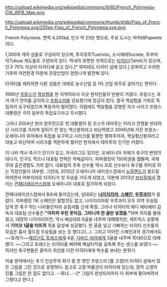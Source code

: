 http://upload.wikimedia.org/wikipedia/commons/9/92/French_Polynesia-CIA_WFB_Map.png

http://upload.wikimedia.org/wikipedia/commons/thumb/d/db/Flag_of_French_Polynesia.svg/200px-Flag_of_French_Polynesia.svg.png

French Polynesia. 면적 4,200㎢, 인구 약 23만 명으로, 주요 도시는 파피테Papeete이다.

1,300여 개의 섬들로 구성되어 있으며, 투아모투Tuamotu, 소시에테Societe, 투부아이Tubuai 제도들로 구성되어 있다. 역내의 유명한 지역으로는 [[타히티]](Tahiti)가 있으며, 인구 70% 이상이 타히티에 살고 있다.[* 파피테도 타히티 섬에 있다.] 온화하고 수려한 기후와 자연환경 덕분에 관광산업이 엄청나게 발전해 있다.

타히티를 제외하면 다른 섬들은 대체로 농수산업 등 1차 산업 위주로 살아가는 편이다.

1995년 [[프랑스]]가 [[핵실험]]을 한 지역이라서 이곳 현지인들의 반발이 거셌다. 프랑스는 과거 여기 언어를 금지하고 [[프랑스어]]를 강요했기에 앙금이 컸다. 결국 핵실험을 기회로 독립까지 요구되었으며 폭동까지 벌어졌다. 이럼에도 핵실험을 강행한 자크 시라크 프랑스 대통령은 극히 일부의 독립요구라고 무시했다.

그러나 2004년 현지 원주민으로 첫 대통령이 된 오스카 테마루는 이라크 전쟁을 반대하던 시라크를 가리켜 앞뒤가 안 맞는 핵신봉자라고 비난하였고 2006년에 가진 프랑스-오세아니아 회의에서 독립을 요구하고 시라크를 말뿐인 평화주의자, 핵실험신봉자라고 대놓고 비난하여 시라크를 격분하게 했지만 현지에서 테마루의 인기만 커졌다.

이 나라 역시 축구가 인기가 있고, 자국리그도 있지만, 오세아니아 자체가 축구의 변방이데다가, 인구도 적으니 대표팀 전력은 약체급이다. 피파랭킹이 130위권을 맴돌며, 국제무대 출전경험도 거의 없다. 대표팀의 주축 선수들 역시 프로 선수보다 축구를 취미로 하는 직장인들이 대부분. 그런데, 2012년 오세아니아 네이션스컵에서 [[뉴질랜드]]가 중도탈락하면서 어부지리로 타히티가 첫 우승을 거두게 되었고, 덕분에 2013년 [[브라질]]에서 열리는 [[컨페더레이션스컵]]에 오세아니아 대표로 참가하게 되었다.

컨페더레이션스컵에서 B조에 들어갔는데, 상대로는 '''[[나이지리아]], [[스페인]], [[우루과이]]'''가 걸렸다. 피파랭킹 1위 스페인은 말할것도 없고, 나이지리아랑 우루과이 모두 지역 우승팀 답게 한 축구 하는 나라들인지라 승점셔틀 신세 확정. 그러나 타히티의 에디 에타에타 감독과 대표팀 선수들은 '''"어차피 우린 못이김. 그러니까 한 골만 넣겠음."'''하며 의지를 불태웠고, 대망의 나이지리아전, 역시 예상대로 6골을 내주며 대패했지만, 세트피스 상황에서 '''기어코 1골을 터뜨려''' 목표 달성에 성공했다. 한 골을 넣고 기뻐하는 타히티 선수들의 모습은 흡사 월드컵 우승팀을 보는 듯 했다고(...). 그리고 이어진 스페인과의 경기에서도 ~~토레기~~[[페르난도 토레스]]에게 4골, [[다비드 비야]]에게 3골을 내주며 10대0으로 대패했다. ~~그리고 토레스는 타히티를 배려해 패널티킥을 실축해 주는 센스를 보였다.~~ 하지만  축구팬들은 끝까지 최선을 다한 타히티에게 박수를 보내는 분위기.   

미술 분야에서는 후기 인상주의 화가 중 한 명인 프랑스의 [폴 고갱]이 타히티 섬에서 많은 그림을 그린 것으로 유명하다. 참고로 고갱 박물관이 타히티에 있는데, 정작 고갱의 진품 그림은 한 점도 없다고. --뭐냐...--[* 그림이 완성되자마자 다 외부에 팔아버려서 그렇다고 한다.]
